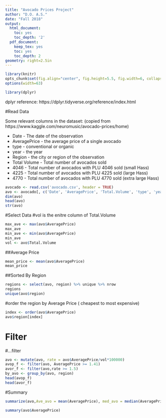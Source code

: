 ```yaml
---
title: "Avocado Prices Project"
author: "D.O. A.S."
date: "Fall 2018"
output:
  html_document:
    toc: yes
    toc_depth: '2'
  pdf_document:
    keep_tex: yes
    toc: yes
    toc_depth: 2
geometry: right=2.5in
---
```



```r
library(knitr)
opts_chunk$set(fig.align="center", fig.height=5.5, fig.width=6, collapse=TRUE, comment="", prompt=TRUE)
options(width=63)

library(dplyr)
```

dplyr reference: https://dplyr.tidyverse.org/reference/index.html

#Read Data

Some relevant columns in the dataset: (copied from https://www.kaggle.com/neuromusic/avocado-prices/home)

 * Date - The date of the observation
 * AveragePrice - the average price of a single avocado
 * type - conventional or organic
 * year - the year
 * Region - the city or region of the observation
 * Total Volume - Total number of avocados sold
 * 4046 - Total number of avocados with PLU 4046 sold (small Hass)
 * 4225 - Total number of avocados with PLU 4225 sold (large Hass)
 * 4770 - Total number of avocados with PLU 4770 sold (extra large Hass)

```r
avocado <- read.csv('avocado.csv', header = TRUE)
avo <- avocado[, c('Date', 'AveragePrice', 'Total.Volume', 'type', 'year', 'region')]
dim(avo)
head(avo)
str(avo)
```

#Select Data
#vol is the enitre column of Total.Volume
```r
max_ave <- max(avo$AveragePrice)
max_ave
min_ave <- min(avo$AveragePrice)
min_ave
vol <- avo$Total.Volume
```


##Average Price
```r
mean_price <- mean(avo$AveragePrice)
mean_price
```

##Sorted By Region
```r
regions <- select(avo, region) %>% unique %>% nrow
regions
unique(avo$region)
```
#order the region by Average Price ( cheapest to most expensive)
```r
index <- order(avo$AveragePrice)
avo$region[index]
```
# Filter
#...filter 
```r
avo <- mutate(avo, rate = avo$AveragePrice/vol*100000)
avop_f <- filter(avo, AveragePrice >= 1.41)
avor_f <- filter(avo,rate >= 1.5)
by_avo <- group_by(avo, region)
head(avop_f)
head(avor_f)

```

#Summary
```r
summarize(avo,Ave_avo = mean(AveragePrice), med_avo = median(AveragePrice), ave_vol = mean(Total.Volume), med_vol = median(Total.Volume), rate_avo = mean(rate), med_rate = median(rate))

summary(avo$AveragePrice)
  
```